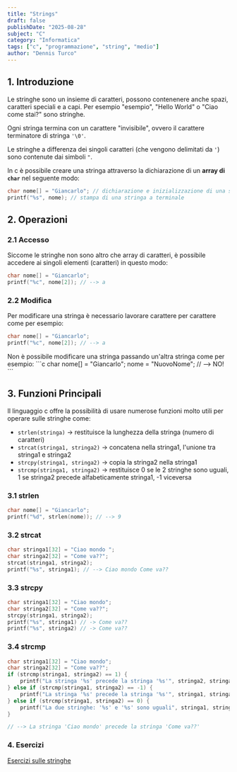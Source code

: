 ```yaml
---
title: "Strings"
draft: false
publishDate: "2025-08-28"
subject: "C"
category: "Informatica"
tags: ["c", "programmazione", "string", "medio"]
author: "Dennis Turco"
---
```


## 1. Introduzione

Le stringhe sono un insieme di caratteri, possono contenenere anche spazi, caratteri speciali e a capi.
Per esempio "esempio", "Hello World" o "Ciao come stai?" sono stringhe.

Ogni stringa termina con un carattere "invisibile", ovvero il carattere terminatore di stringa `'\0'`.

Le stringhe a differenza dei singoli caratteri (che vengono delimitati da `'`) sono contenute dai simboli `"`.

In c è possibile creare una stringa attraverso la dichiarazione di un **array di `char`** nel seguente modo:

```c
char nome[] = "Giancarlo"; // dichiarazione e inizializzazione di una stringa
printf("%s", nome); // stampa di una stringa a terminale
```

## 2. Operazioni

### 2.1 Accesso

Siccome le stringhe non sono altro che array di caratteri, è possibile accedere ai singoli elementi (caratteri) in questo modo:

```c
char nome[] = "Giancarlo";
printf("%c", nome[2]); // --> a
```

### 2.2 Modifica

Per modificare una stringa è necessario lavorare carattere per carattere come per esempio:

```c
char nome[] = "Giancarlo";
printf("%c", nome[2]); // --> a
```

<Aside variant="danger">
Non è possibile modificare una stringa passando un'altra stringa come per esempio:
```c
    char nome[] = "Giancarlo";
    nome = "NuovoNome"; // --> NO!
```
</Aside>

## 3. Funzioni Principali

Il linguaggio c offre la possibilità di usare numerose funzioni molto utili per operare sulle stringhe come:
- `strlen(stringa)` $\rightarrow$ restituisce la lunghezza della stringa (numero di caratteri)
- `strcat(stringa1, stringa2)` $\rightarrow$ concatena nella stringa1, l'unione tra stringa1 e stringa2
- `strcpy(stringa1, stringa2)` $\rightarrow$ copia la stringa2 nella stringa1
- `strcmp(stringa1, stringa2)` $\rightarrow$ restituisce 0 se le 2 stringhe sono uguali, 1 se stringa2 precede alfabeticamente stringa1, -1 viceversa

### 3.1 strlen

```c
char nome[] = "Giancarlo";
printf("%d", strlen(nome)); // --> 9
```

### 3.2 strcat

```c
char stringa1[32] = "Ciao mondo ";
char stringa2[32] = "Come va??";
strcat(stringa1, stringa2);
printf("%s", stringa1); // --> Ciao mondo Come va??
```

### 3.3 strcpy

```c
char stringa1[32] = "Ciao mondo";
char stringa2[32] = "Come va??";
strcpy(stringa1, stringa2);
printf("%s", stringa1) // -> Come va??
printf("%s", stringa2) // -> Come va??
```

### 3.4 strcmp

```c
char stringa1[32] = "Ciao mondo";
char stringa2[32] = "Come va??";
if (strcmp(stringa1, stringa2) == 1) {
    printf("La stringa '%s' precede la stringa '%s'", stringa2, stringa1);
} else if (strcmp(stringa1, stringa2) == -1) {
    printf("La stringa '%s' precede la stringa '%s'", stringa1, stringa2);
} else if (strcmp(stringa1, stringa2) == 0) {
    printf("La due stringhe: '%s' e '%s' sono uguali", stringa1, stringa2);
}

// --> La stringa 'Ciao mondo' precede la stringa 'Come va??'
```

### 4. Esercizi

[Esercizi sulle stringhe](https://www.ilprofdinformatica.it/le-mie-lezioni/programmazione-c/stringhe)